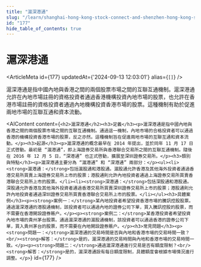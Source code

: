 ```yaml
---
title: "滬深港通"
slug: "/learn/shanghai-hong-kong-stock-connect-and-shenzhen-hong-kong-stock-connect-177"
id: "177"
hide_table_of_contents: true
---
```



# 滬深港通

<ArticleMeta id={177} updatedAt={'2024-09-13 12:03:01'} alias={`[]`} />
<div className='border-solid border-b border-t-0 my-4 border-[var(--ifm-color-gray-300)]' />

滬深港通是指中國內地與香港之間的兩個股票市場之間的互聯互通機制。滬深港通允許在內地市場註冊的資格投資者通過香港機構投資內地市場的股票，也允許在香港市場註冊的資格投資者通過內地機構投資香港市場的股票。這種機制有助於促進兩地市場的互聯互通和資本流動。

<AIContent content={`<h2>滬深港通</h2><h3>定義</h3><p>滬深港通是指中國內地與香港之間的兩個股票市場之間的互聯互通機制。通過這一機制，內地市場的合格投資者可以通過香港的機構投資香港市場的股票，反之亦然。這種機制旨在促進兩地市場的互聯互通和資本流動。</p><h3>起源</h3><p>滬深港通的概念最早在 2014 年提出，並於同年 11 月 17 日正式啓動。最初是 “滬港通”，即上海證券交易所與香港聯合交易所之間的互聯互通機制。隨後在 2016 年 12 月 5 日，“深港通” 也正式啓動，擴展至深圳證券交易所。</p><h3>類別與特點</h3><p>滬深港通主要分為 “滬港通” 和 “深港通” 兩部分：</p><ul><li><strong>滬港通：</strong>包括滬股通和港股通。滬股通允許香港及其他海外投資者通過香港交易所買賣上海證券交易所上市的股票；港股通則允許內地投資者通過上海證券交易所買賣香港聯合交易所上市的股票。</li><li><strong>深港通：</strong>包括深股通和港股通。深股通允許香港及其他海外投資者通過香港交易所買賣深圳證券交易所上市的股票；港股通則允許內地投資者通過深圳證券交易所買賣香港聯合交易所上市的股票。</li></ul><h3>具體案例</h3><p><strong>案例一：</strong>某內地投資者希望投資香港市場的騰訊控股股票。通過滬深港通的港股通機制，該投資者可以通過內地的證券公司下單，買入騰訊控股的股票，而不需要在香港開設證券賬户。</p><p><strong>案例二：</strong>某香港投資者希望投資內地市場的貴州茅台股票。通過滬深港通的滬股通機制，該投資者可以通過香港的證券公司下單，買入貴州茅台的股票，而不需要在內地開設證券賬户。</p><h3>常見問題</h3><p><strong>問題一：</strong>滬深港通的交易時間是否與內地和香港市場的交易時間一致？<br/><strong>解答：</strong>是的，滬深港通的交易時間與內地和香港市場的交易時間一致。</p><p><strong>問題二：</strong>通過滬深港通進行交易是否有額度限制？<br/><strong>解答：</strong>是的，滬深港通設有每日額度限制，具體額度會根據市場情況進行調整。</p>`} id={177} />
